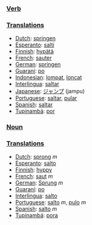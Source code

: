 ===[[Verb]]===

===[[Translations]]===

*[[Dutch]]: [[springen]]
*[[Esperanto]]: [[salti]]
*[[Finnish]]: [[hypätä]]
*[[French]]: [[sauter]]
*[[German]]: [[springen]]
*[[Guaraní]]: [[po]]
*[[Indonesian]]: [[lompat]], [[loncat]]
*[[Interlingua]]: [[saltar]]
*[[Japanese]]: [[ジャンプ]] (jampu)
*[[Portuguese]]: [[saltar]], [[pular]]
*[[Spanish]]: [[saltar]]
*[[Tupinambá]]: [[por]]

===[[Noun]]===

===[[Translations]]===

*[[Dutch]]: [[sprong]] ''m''
*[[Esperanto]]: [[salto]]
*[[Finnish]]: [[hyppy]]
*[[French]]: [[saut]] ''m''
*[[German]]: [[Sprung]] ''m''
*[[Guaraní]]: [[po]]
*[[Interlingua]]: [[salto]]
*[[Portuguese]]: [[salto]] ''m'', [[pulo]] ''m''
*[[Spanish]]: [[salto]] ''m''
*[[Tupinambá]]: [[pora]]